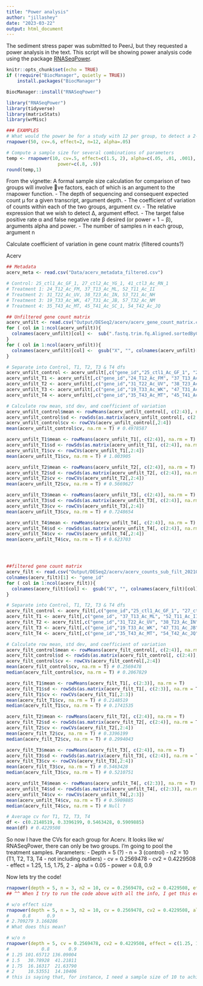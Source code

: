 ```yaml
---
title: "Power analysis"
author: "jillashey"
date: "2023-03-22"
output: html_document
---
```


The sediment stress paper was submitted to PeerJ, but they requested a power analysis in the text. This script will be showing power analysis code using the package [RNASeqPower](https://bioconductor.org/packages/release/bioc/html/RNASeqPower.html).

```r
knitr::opts_chunk$set(echo = TRUE)
if (!require("BiocManager", quietly = TRUE))
    install.packages("BiocManager")

BiocManager::install("RNASeqPower")

library("RNASeqPower")
library(tidyverse)
library(matrixStats)
library(wrMisc)
```

```r
### EXAMPLES
# What would the power be for a study with 12 per group, to detect a 2-fold change, given deep (50x) coverage?
rnapower(50, cv=.6, effect=2, n=12, alpha=.05)

# Compute a sample size for several combinations of parameters
temp <- rnapower(10, cv=.5, effect=c(1.5, 2), alpha=c(.05, .01, .001),
                   power=c(.8, .9))
round(temp,1)
```

From the vignette: 
A formal sample size calculation for comparison of two groups will involve 􏰄ve factors, each of which is an argument to the rnapower function.
- The depth of sequencing and consequent expected count μ for a given transcript, argument depth.
- The coefficient of variation of counts within each of the two groups, argument cv.
- The relative expression that we wish to detect ∆, argument effect.
- The target false positive rate α and false negative rate β desired (or power = 1 − β), arguments alpha and power.
- The number of samples n in each group, argument n

Calculate coefficient of variation in gene count matrix (filtered counts?)

Acerv
```r
## Metadata
acerv_meta <- read.csv("Data/acerv_metadata_filtered.csv")

# Control: 25_ctl1_Ac_GF_1, 27_ctl2_Ac_YG_1, 41_ctl3_Ac_RN_1
# Treatment 1: 24_T12_Ac_FM, 37_T13_Ac_ML, 52_T11_Ac_II
# Treatment 2: 31_T22_Ac_UV, 38_T23_Ac_IN, 53_T21_Ac_NH
# Treatment 3: 19_T33_Ac_WK, 47_T31_Ac_JB, 57_T32_Ac_NM
# Treatment 4: 35_T43_Ac_MT, 45_T41_Ac_SC_1, 54_T42_Ac_JQ

## Unfiltered gene count matrix 
acerv_unfilt <- read.csv("Output/DESeq2/acerv/acerv_gene_count_matrix.csv")
for ( col in 1:ncol(acerv_unfilt)){
  colnames(acerv_unfilt)[col] <-  sub(".fastq.trim.fq.Aligned.sortedByCoord.out.bam.merge.gtf", "", colnames(acerv_unfilt)[col]) # removing excess from col names
}
for ( col in 1:ncol(acerv_unfilt)){
  colnames(acerv_unfilt)[col] <-  gsub("X", "", colnames(acerv_unfilt)[col]) # remvoing X from col names
}

# Separate into Control, T1, T2, T3 & T4 dfs
acerv_unfilt_control <- acerv_unfilt[,c("gene_id","25_ctl1_Ac_GF_1", "27_ctl2_Ac_YG_1", "41_ctl3_Ac_RN_1")]
acerv_unfilt_T1 <- acerv_unfilt[,c("gene_id","24_T12_Ac_FM", "37_T13_Ac_ML", "52_T11_Ac_II")]
acerv_unfilt_T2 <- acerv_unfilt[,c("gene_id","31_T22_Ac_UV", "38_T23_Ac_IN", "53_T21_Ac_NH")]
acerv_unfilt_T3 <- acerv_unfilt[,c("gene_id","19_T33_Ac_WK", "47_T31_Ac_JB", "57_T32_Ac_NM")]
acerv_unfilt_T4 <- acerv_unfilt[,c("gene_id","35_T43_Ac_MT", "45_T41_Ac_SC_1", "54_T42_Ac_JQ")]

# Calculate row mean, std dev, and coefficient of variation
acerv_unfilt_control$mean <- rowMeans(acerv_unfilt_control[, c(2:4)], na.rm = T)
acerv_unfilt_control$sd <- rowSds(as.matrix(acerv_unfilt_control[, c(2:4)], na.rm = T))
acerv_unfilt_control$cv <- rowCVs(acerv_unfilt_control[,2:4])
mean(acerv_unfilt_control$cv, na.rm = T) # 0.4978587

acerv_unfilt_T1$mean <- rowMeans(acerv_unfilt_T1[, c(2:4)], na.rm = T)
acerv_unfilt_T1$sd <- rowSds(as.matrix(acerv_unfilt_T1[, c(2:4)], na.rm = T))
acerv_unfilt_T1$cv <- rowCVs(acerv_unfilt_T1[,2:4])
mean(acerv_unfilt_T1$cv, na.rm = T) # 1.003905

acerv_unfilt_T2$mean <- rowMeans(acerv_unfilt_T2[, c(2:4)], na.rm = T)
acerv_unfilt_T2$sd <- rowSds(as.matrix(acerv_unfilt_T2[, c(2:4)], na.rm = T))
acerv_unfilt_T2$cv <- rowCVs(acerv_unfilt_T2[,2:4])
mean(acerv_unfilt_T2$cv, na.rm = T) # 0.5669627

acerv_unfilt_T3$mean <- rowMeans(acerv_unfilt_T3[, c(2:4)], na.rm = T)
acerv_unfilt_T3$sd <- rowSds(as.matrix(acerv_unfilt_T3[, c(2:4)], na.rm = T))
acerv_unfilt_T3$cv <- rowCVs(acerv_unfilt_T3[,2:4])
mean(acerv_unfilt_T3$cv, na.rm = T) # 0.7248654

acerv_unfilt_T4$mean <- rowMeans(acerv_unfilt_T4[, c(2:4)], na.rm = T)
acerv_unfilt_T4$sd <- rowSds(as.matrix(acerv_unfilt_T4[, c(2:4)], na.rm = T))
acerv_unfilt_T4$cv <- rowCVs(acerv_unfilt_T4[,2:4])
mean(acerv_unfilt_T4$cv, na.rm = T) # 0.623703




##filtered gene count matrix 
acerv_filt <- read.csv("Output/DESeq2/acerv/acerv_counts_sub_filt_20210327.csv")
colnames(acerv_filt)[1] <- "gene_id"
for ( col in 1:ncol(acerv_filt)){
  colnames(acerv_filt)[col] <-  gsub("X", "", colnames(acerv_filt)[col]) # remvoing X from col names
}

# Separate into Control, T1, T2, T3 & T4 dfs
acerv_filt_control <- acerv_filt[,c("gene_id","25_ctl1_Ac_GF_1", "27_ctl2_Ac_YG_1", "41_ctl3_Ac_RN_1")]
acerv_filt_T1 <- acerv_filt[,c("gene_id", "37_T13_Ac_ML", "52_T11_Ac_II")] # removed sample 24 from dataset during filtering 
acerv_filt_T2 <- acerv_filt[,c("gene_id","31_T22_Ac_UV", "38_T23_Ac_IN", "53_T21_Ac_NH")]
acerv_filt_T3 <- acerv_filt[,c("gene_id","19_T33_Ac_WK", "47_T31_Ac_JB", "57_T32_Ac_NM")]
acerv_filt_T4 <- acerv_filt[,c("gene_id","35_T43_Ac_MT", "54_T42_Ac_JQ")] # removed sample 45 from dataset during filtering 

# Calculate row mean, std dev, and coefficient of variation
acerv_filt_control$mean <- rowMeans(acerv_filt_control[, c(2:4)], na.rm = T)
acerv_filt_control$sd <- rowSds(as.matrix(acerv_filt_control[, c(2:4)], na.rm = T))
acerv_filt_control$cv <- rowCVs(acerv_filt_control[,2:4])
mean(acerv_filt_control$cv, na.rm = T) # 0.2569478
median(acerv_filt_control$cv, na.rm = T) # 0.2067829

acerv_filt_T1$mean <- rowMeans(acerv_filt_T1[, c(2:3)], na.rm = T)
acerv_filt_T1$sd <- rowSds(as.matrix(acerv_filt_T1[, c(2:3)], na.rm = T))
acerv_filt_T1$cv <- rowCVs(acerv_filt_T1[,2:3])
mean(acerv_filt_T1$cv, na.rm = T) # 0.2148519
median(acerv_filt_T1$cv, na.rm = T) # 0.1741535

acerv_filt_T2$mean <- rowMeans(acerv_filt_T2[, c(2:4)], na.rm = T)
acerv_filt_T2$sd <- rowSds(as.matrix(acerv_filt_T2[, c(2:4)], na.rm = T))
acerv_filt_T2$cv <- rowCVs(acerv_filt_T2[,2:4])
mean(acerv_filt_T2$cv, na.rm = T) # 0.3396199
median(acerv_filt_T2$cv, na.rm = T) # 0.2994043

acerv_filt_T3$mean <- rowMeans(acerv_filt_T3[, c(2:4)], na.rm = T)
acerv_filt_T3$sd <- rowSds(as.matrix(acerv_filt_T3[, c(2:4)], na.rm = T))
acerv_filt_T3$cv <- rowCVs(acerv_filt_T3[,2:4])
mean(acerv_filt_T3$cv, na.rm = T) # 0.5463428
median(acerv_filt_T3$cv, na.rm = T) # 0.5210751

acerv_unfilt_T4$mean <- rowMeans(acerv_unfilt_T4[, c(2:3)], na.rm = T)
acerv_unfilt_T4$sd <- rowSds(as.matrix(acerv_unfilt_T4[, c(2:3)], na.rm = T))
acerv_unfilt_T4$cv <- rowCVs(acerv_unfilt_T4[,2:3])
mean(acerv_unfilt_T4$cv, na.rm = T) # 0.5909885
median(acerv_filt_T4$cv, na.rm = T) # Null ? 

# Average cv for T1, T2, T3, T4
df <- c(0.2148519, 0.3396199, 0.5463428, 0.5909885)
mean(df) # 0.4229508 
```

So now I have the CVs for each group for Acerv. It looks like w/ RNASeqPower, there can only be two groups. I'm going to pool the treatment samples. 
Parameters: 
- Depth = 5 (?)
- n = 3 (control)
- n2 = 10 (T1, T2, T3, T4 - not including outliers)
- cv = 0.2569478
- cv2 = 0.4229508
- effect = 1.25, 1.5, 1.75, 2
- alpha = 0.05
- power = 0.8, 0.9

Now lets try the code!
```r
rnapower(depth = 5, n = 3, n2 = 10, cv = 0.2569478, cv2 = 0.4229508, effect = c(1.25, 1.5, 1.75, 2), alpha = 0.05, power = c(0.8, 0.9))
## ^^ When I try to run the code above with all the info, I get this error: Exactly one of n, cv, effect, alpha, or power should be unspecified. So it looks like I need to not include one of the arguments so the function can calculate it for me. 

# w/o effect size 
rnapower(depth = 5, n = 3, n2 = 10, cv = 0.2569478, cv2 = 0.4229508, alpha = 0.05, power = c(0.8, 0.9))
#     0.8      0.9 
# 2.709279 3.168286 
# What does this mean?

# w/o n
rnapower(depth = 5, cv = 0.2569478, cv2 = 0.4229508, effect = c(1.25, 1.5, 1.75, 2), alpha = 0.05, power = c(0.8, 0.9))
#            0.8       0.9
# 1.25 101.65712 136.09004
# 1.5   30.78928  41.21811
# 1.75  16.16317  21.63790
# 2     10.53551  14.10406
# this is saying that, for instance, I need a sample size of 10 to achieve an effect size of 2 and a power of 0.8?
```










